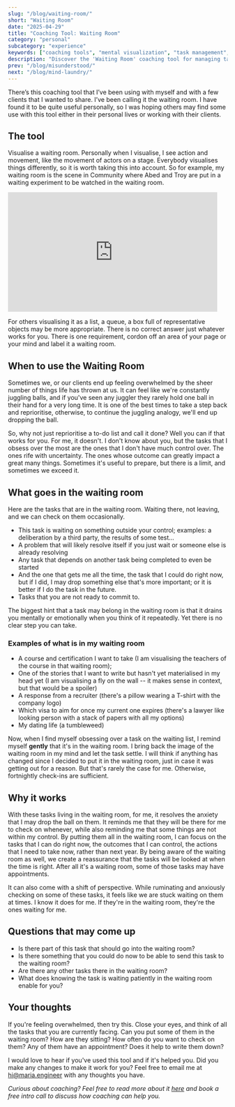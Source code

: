 ```yaml
---
slug: "/blog/waiting-room/"
short: "Waiting Room"
date: "2025-04-29"
title: "Coaching Tool: Waiting Room"
category: "personal"
subcategory: "experience"
keywords: ["coaching tools", "mental visualization", "task management", "productivity technique", "anxiety reduction", "prioritization", "personal development", "coaching exercise", "mental framework", "focus improvement", "waiting room technique", "control management", "overwhelm reduction"]
description: "Discover the 'Waiting Room' coaching tool for managing tasks outside your control and reducing anxiety. Learn how to visualize a mental waiting room for pending tasks, when to use it, and why this simple technique helps maintain focus on what truly matters right now."
prev: "/blog/misunderstood/"
next: "/blog/mind-laundry/"
---
```


There’s this coaching tool that I’ve been using with myself and with a few clients that I wanted to share. I’ve been calling it the waiting room. I have found it to be quite useful personally, so I was hoping others may find some use with this tool either in their personal lives or working with their clients.

## The tool

Visualise a waiting room. Personally when I visualise, I see action and movement, like the movement of actors on a stage. Everybody visualises things differently, so it is worth taking this into account. So for example, my waiting room is the scene in Community where Abed and Troy are put in a waiting experiment to be watched in the waiting room. 

<iframe src="https://giphy.com/embed/l2QZPHSiJ4do7gg2k" width="480" height="274" frameBorder="0" class="giphy-embed" allowFullScreen></iframe>

For others visualising it as a list, a queue, a box full of representative objects may be more appropriate. There is no correct answer just whatever works for you. There is one requirement, cordon off an area of your page or your mind and label it a waiting room.

## When to use the Waiting Room
Sometimes we, or our clients end up feeling overwhelmed by the sheer number of things life has thrown at us. It can feel like we're constantly juggling balls, and if you've seen any juggler they rarely hold one ball in their hand for a very long time. It is one of the best times to take a step back and reprioritise, otherwise, to continue the juggling analogy, we'll end up dropping the ball. 

So, why not just reprioritise a to-do list and call it done? Well you can if that works for you. For me, it doesn't. I don't know about you, but the tasks that I obsess over the most are the ones that I don't have much control over. The ones rife with uncertainty. The ones whose outcome can greatly impact a great many things. Sometimes it's useful to prepare, but there is a limit, and sometimes we exceed it.

## What goes in the waiting room 

Here are the tasks that are in the waiting room. Waiting there, not leaving, and we can check on them occasionally.
* This task is waiting on something outside your control; examples: a deliberation by a third party, the results of some test...
* A problem that will likely resolve itself if you just wait or someone else is already resolving
* Any task that depends on another task being completed to even be started
* And the one that gets me all the time, the task that I could do right now, but if I did, I may drop something else that's more important; or it is better if I do the task in the future.
* Tasks that you are not ready to commit to.

The biggest hint that a task may belong in the waiting room is that it drains you mentally or emotionally when you think of it repeatedly. Yet there is no clear step you can take.

### Examples of what is in my waiting room 
* A course and certification I want to take (I am visualising the teachers of the course in that waiting room); 
* One of the stories that I want to write but hasn't yet materialised in my head yet (I am visualising a fly on the wall -- it makes sense in context, but that would be a spoiler)
* A response from a recruiter (there's a pillow wearing a T-shirt with the company logo)
* Which visa to aim for once my current one expires (there's a lawyer like looking person with a stack of papers with all my options)
* My dating life (a tumbleweed)

Now, when I find myself obsessing over a task on the waiting list, I remind myself **gently** that it's in the waiting room. I bring back the image of the waiting room in my mind and let the task settle. I will think if anything has changed since I decided to put it in the waiting room, just in case it was getting out for a reason. But that's rarely the case for me. Otherwise, fortnightly check-ins are sufficient.

## Why it works

With these tasks living in the waiting room, for me, it resolves the anxiety that I may drop the ball on them. It reminds me that they will be there for me to check on whenever, while also reminding me that some things are not within my control. By putting them all in the waiting room, I can focus on the tasks that I can do right now, the outcomes that I can control, the actions that I need to take now, rather than next year. By being aware of the waiting room as well, we create a reassurance that the tasks will be looked at when the time is right. After all it's a waiting room, some of those tasks may have appointments. 

It can also come with a shift of perspective. While ruminating and anxiously checking on some of these tasks, it feels like we are stuck waiting on them at times. I know it does for me. If they're in the waiting room, they're the ones waiting for me. 

## Questions that may come up
* Is there part of this task that should go into the waiting room?
* Is there something that you could do now to be able to send this task to the waiting room?
* Are there any other tasks there in the waiting room?
* What does knowing the task is waiting patiently in the waiting room enable for you?

## Your thoughts
If you're feeling overwhelmed, then try this. Close your eyes, and think of all the tasks that you are currently facing. Can you put some of them in the waiting room? How are they sitting? How often do you want to check on them? Any of them have an appointment? Does it help to write them down?

I would love to hear if you've used this tool and if it's helped you. Did you make any changes to make it work for you? Feel free to email me at hi@maria.engineer with any thoughts you have. 


_Curious about coaching? Feel free to read more about it [here](/coaching/) and book a free intro call to discuss how coaching can help you._
